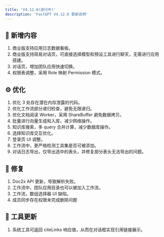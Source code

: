 ```yaml
---
title: 'V4.12.0(进行中)'
description: 'FastGPT V4.12.0 更新说明'
---
```


## 🚀 新增内容

1. 商业版支持应用日志数据看板。
2. 商业版支持简易对话页，可直接选择模型和预设工具进行聊天，无需进行应用搭建。
3. 对话页，增加团队应用快速切换。
4. 权限表调整，采用 Role 映射 Permission 模式。

## ⚙️ 优化

1. 优化 3 处存在潜在内存泄露的代码。
2. 优化工作流部分递归检查，避免无限递归。
3. 优化文档阅读 Worker，采用 ShareBuffer 避免数据拷贝。
4. 批量进行向量生成和入库，减少网络操作。
5. 知识库搜索，多 query 合并计算，减少数据库操作。
6. 选择知识库交互优化。
7. 登录页 UI 调整。
8. 工作流中，更严格检测工具集是否可被添加。
9. 对话日志导出，仅导出选中的表头，并修复部分表头无法导出的问题。

## 🐛 修复

1. Doc2x API 更新，导致解析失败。
2. 工作流中，团队应用目录也可以被加入工作流。
3. 工作流，数组选择器 UI 缺陷。
4. 成员同步存在权限未完成删除问题

## 🔨 工具更新

1. 系统工具可返回 citeLinks 响应值，从而在对话框实现引用链接展示。